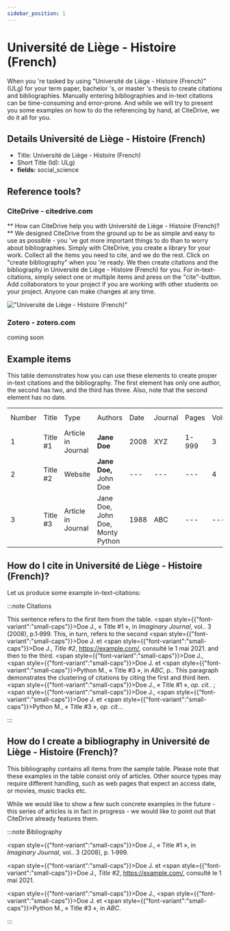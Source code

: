 ```yaml
---
sidebar_position: 1
---
```


# Université de Liège - Histoire (French)

When you 're tasked by using "Université de Liège - Histoire (French)" (ULg) for your term paper, bachelor 's, or master 's thesis to create citations and bibliographies.
Manually entering bibliographies and in-text citations can be time-consuming and error-prone. And while we will try to present you some examples on how to do the referencing by hand, at CiteDrive, we do it all for you.

## Details  Université de Liège - Histoire (French)
* Title: Université de Liège - Histoire (French)
* Short Title (Id): ULg)
* **fields:** social_science

## Reference tools?
### CiteDrive - citedrive.com
** How can CiteDrive help you with Université de Liège - Histoire (French)? **
We designed CiteDrive from the ground up to be as simple and easy to use as possible - you 've got more important things to do than to worry about bibliographies. Simply with CiteDrive, you create a library for your work. Collect all the items you need to cite, and we do the rest. Click on "create bibliography" when you 're ready. We then create citations and the bibliography in Université de Liège - Histoire (French) for you. For in-text-citations, simply select one or multiple items and press on the "cite"-button. Add collaborators to your project if you are working with other students on your project. Anyone can make changes at any time.


!["Université de Liège - Histoire (French)"](images/universite-de-liege--histoire-french.svg "Choose Université de Liège - Histoire (French) in the CiteDrive App")

### Zotero - zotero.com

coming soon

## Example items

This table demonstrates how you can use these elements to create proper in-text citations and the bibliography. The first element has only one author, the second has two, and the third has three. Also, note that the second element has no date.


<table>
  <tr>
   <td>Number
   </td>
   <td>Title
   </td>
   <td>Type
   </td>
   <td>Authors
   </td>
   <td>Date
   </td>
   <td>Journal
   </td>
   <td>Pages
   </td>
   <td>Volume
   </td>
   <td>Issue
   </td>
   <td>Access Date
   </td>
  </tr>
  <tr>
   <td>1
   </td>
   <td>Title #1
   </td>
   <td>Article in Journal
   </td>
   <td><strong>Jane Doe</strong>
   </td>
   <td>2008
   </td>
   <td>XYZ
   </td>
   <td>1-999
   </td>
   <td>3
   </td>
   <td>2
   </td>
   <td>--
   </td>
  </tr>
  <tr>
   <td>
2
   </td>
   <td>Title #2
   </td>
   <td>Website
   </td>
   <td><strong>Jane Doe, </strong>John Doe
   </td>
   <td>---
   </td>
   <td>---
   </td>
   <td>---
   </td>
   <td>4
   </td>
   <td>---
   </td>
   <td>2020-05-01
   </td>
  </tr>
  <tr>
   <td>3
   </td>
   <td>Title #3
   </td>
   <td>Article in Journal
   </td>
   <td>Jane Doe, John Doe, Monty Python
   </td>
   <td>1988
   </td>
   <td>ABC
   </td>
   <td>---
   </td>
   <td>---
   </td>
   <td>16
   </td>
   <td>---
   </td>
  </tr>
</table>



## How do I cite in  Université de Liège - Histoire (French)?

Let us produce some example in-text-citations:

:::note Citations


This sentence refers to the first item from the table. <span style={{"font-variant":"small-caps"}}>Doe</span> J., « Title #1 », in <i>Imaginary Journal</i>, vol.. 3 (2008), p.1‑999. This, in turn, refers to the second <span style={{"font-variant":"small-caps"}}>Doe</span> J. et <span style={{"font-variant":"small-caps"}}>Doe</span> J., <i>Title #2</i>, <u>https://example.com/</u>,  consulté le  1 mai 2021.
and then to the third.  <span style={{"font-variant":"small-caps"}}>Doe</span> J., <span style={{"font-variant":"small-caps"}}>Doe</span> J. et <span style={{"font-variant":"small-caps"}}>Python</span> M., « Title #3 », in <i>ABC</i>, p..
This paragraph demonstrates the clustering of citations by citing the first and third item. <span style={{"font-variant":"small-caps"}}>Doe</span> J., « Title #1 », <i>op. cit.</i>. ; <span style={{"font-variant":"small-caps"}}>Doe</span> J., <span style={{"font-variant":"small-caps"}}>Doe</span> J. et <span style={{"font-variant":"small-caps"}}>Python</span> M., « Title #3 », <i>op. cit.</i>..

:::

## How do I create a bibliography in Université de Liège - Histoire (French)?

This bibliography contains all items from the sample table. Please note that these examples in the table consist only of articles. Other source types may require different handling, such as web pages that expect an access date, or movies, music tracks etc.

While we would like to show a few such concrete examples in the future - this series of articles is in fact in progress - we would like to point out that CiteDrive already features them.

:::note Bibliography

<span style={{"font-variant":"small-caps"}}>Doe</span> J., « Title #1 », in <i>Imaginary Journal</i>, vol.. 3 (2008), p. 1‑999.

<span style={{"font-variant":"small-caps"}}>Doe</span> J. et <span style={{"font-variant":"small-caps"}}>Doe</span> J., <i>Title #2</i>, <u>https://example.com/</u>,  consulté le  1 mai 2021.

<span style={{"font-variant":"small-caps"}}>Doe</span> J., <span style={{"font-variant":"small-caps"}}>Doe</span> J. et <span style={{"font-variant":"small-caps"}}>Python</span> M., « Title #3 », in <i>ABC</i>.



:::


        